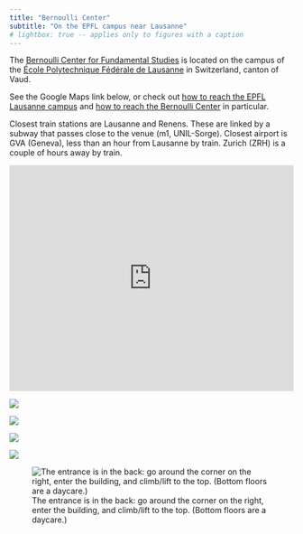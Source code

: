 ```yaml
---
title: "Bernoulli Center"
subtitle: "On the EPFL campus near Lausanne"
# lightbox: true -- applies only to figures with a caption
---
```


The [Bernoulli Center for Fundamental Studies](https://bernoulli.epfl.ch/) is located on the campus of the [École Polytechnique Fédérale de Lausanne](https://www.epfl.ch/en/) in Switzerland, canton of Vaud.

See the Google Maps link below, or check out [how to reach the EPFL Lausanne campus](https://www.epfl.ch/campus/visitors/coming-to-epfl/#Lausanne) and [how to reach the Bernoulli Center](https://bernoulli.epfl.ch/planning-your-visit/) in particular.

Closest train stations are Lausanne and Renens.
These are linked by a subway that passes close to the venue (m1, UNIL-Sorge).
Closest airport is GVA (Geneva), less than an hour from Lausanne by train.
Zurich (ZRH) is a couple of hours away by train.

```{=html}
<iframe src="https://www.google.com/maps/embed?pb=!1m18!1m12!1m3!1d2745.4170465582356!2d6.568788075145076!3d46.519648662403874!2m3!1f0!2f0!3f0!3m2!1i1024!2i768!4f13.1!3m3!1m2!1s0x478c310264beddaf%3A0x3a4de4ac4fbd08c1!2sEPFL%20Bernoulli%20center!5e0!3m2!1sen!2sch!4v1731741182804!5m2!1sen!2sch" style="border:0" allowfullscreen="" height="400" frameborder="0" width="100%">&amp;amp;amp;amp;amp;amp;amp;amp;amp;amp;amp;amp;amp;amp;amp;amp;amp;amp;amp;amp;amp;amp;amp;amp;amp;amp;amp;amp;amp;amp;amp;amp;amp;amp;amp;amp;amp;amp;amp;amp;amp;amp;amp;amp;amp;amp;amp;amp;amp;amp;amp;amp;amp;amp;amp;amp;amp;amp;amp;amp;amp;amp;amp;amp;amp;amp;amp;amp;amp;amp;amp;amp;amp;amp;amp;amp;amp;amp;amp;amp;amp;amp;amp;amp;amp;amp;amp;amp;nbsp;</iframe>
```

::: {layout="[[1,1], [1,1], [1]]"}

![](bernoulliBB1.jpg) <!--Blackboards-->

![](bernoulliBB2.jpg) <!--are everywhere-->

![](bernoulliBB3.jpg) <!--at the center,-->

![](bernoulliBB4.jpg) <!--for us to use.-->

<!--![](bernoulli_chess.jpg)-->

![The entrance is in the back: go around the corner on the right, enter the building, and climb/lift to the top. (Bottom floors are a daycare.)](bernoulli_center_outside.jpg)

:::

<!--
![This event takes place on the main EPFL campus. It is sponsored in part by the Swiss State Secretariat for Education, Research and Innovation (SERI) under contract number MB22.00027](logo-epfl-1152x648.png)
-->

